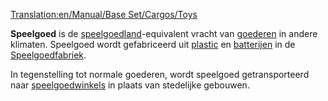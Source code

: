 [[Translation:en/Manual/Base Set/Cargos/Toys]]

{{nl/Manual/Base Set/Cargos/Vracht|name=Speelgoed
|image=en/Manual/Base Set/ToyFactory.png
|geproduceerd=[[nl/Manual/Base Set/Industries/Speelgoedfabriek|Speelgoedfabriek]]
|geaccepteerd=[[nl/Manual/Base Set/Industries/Speelgoedwinkel|Speelgoedwinkel]]
}}

'''Speelgoed''' is de [[nl/Manual/Klimaat#speelgoedland|speelgoedland]]-equivalent vracht van [[nl/Manual/Base Set/Cargos/Goederen|goederen]] in andere klimaten. Speelgoed wordt gefabriceerd uit [[nl/Manual/Base Set/Cargos/Plastic|plastic]] en [[nl/Manual/Base Set/Cargos/Batterijen|batterijen]] in de [[nl/Manual/Base Set/Industries/Speelgoedfabriek|Speelgoedfabriek]].

In tegenstelling tot normale goederen, wordt speelgoed getransporteerd naar [[nl/Manual/Base Set/Industries/Speelgoedwinkel|speelgoedwinkels]] in plaats van stedelijke gebouwen.